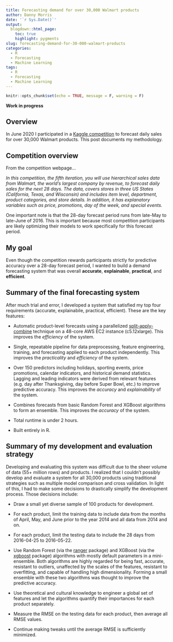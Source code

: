 ```yaml
---
title: Forecasting demand for over 30,000 Walmart products
author: Danny Morris
date: '`r Sys.Date()`'
output: 
  blogdown::html_page:
    toc: true
    highlight: pygments
slug: forecasting-demand-for-30-000-walmart-products
categories:
  - R
  - Forecasting
  - Machine Learning
tags:
  - R
  - Forecasting
  - Machine Learning
---
```


```r
knitr::opts_chunk$set(echo = TRUE, message = F, warning = F)
```

**Work in progress**

## Overview

In June 2020 I participated in a [Kaggle competition](to forecast daily sales) to forecast daily sales for over 30,000 Walmart products. This post documents my methodology.

## Competition overview

From the competition webpage...

*In this competition, the fifth iteration, you will use hierarchical sales data from Walmart, the world’s largest company by revenue, to forecast daily sales for the next 28 days. The data, covers stores in three US States (California, Texas, and Wisconsin) and includes item level, department, product categories, and store details. In addition, it has explanatory variables such as price, promotions, day of the week, and special events.*

One important note is that the 28-day forecast period runs from late-May to late-June of 2016. This is important because most competition participants are likely optimizing their models to work specifically for this forecast period.

## My goal

Even though the competition rewards participants strictly for predictive accuracy over a 28-day forecast period, I wanted to build a demand forecasting system that was overall **accurate**, **explainable**, **practical**, and **efficient**.

## Summary of the final forecasting system

After much trial and error, I developed a system that satisfied my top four requirements (accurate, explainabile, practical, efficient). These are the key features:

- Automatic product-level forecasts using a parallelized [split-apply-combine](https://www.jstatsoft.org/article/view/v040i01/v40i01.pdf) technique on a 48-core AWS EC2 instance (c5.12xlarge). This improves the *efficiency* of the system.

- Single, repeatable pipeline for data preprocessing, feature engineering, training, and forecasting applied to each product independently. This improves the *practicality* and *efficiency* of the system.

- Over 150 predictors including holidays, sporting events, price promotions, calendar indicators, and historical demand statistics. Lagging and leading indicators were derived from relevant features (e.g. day after Thanksgiving, day before Super Bowl, etc.) to improve predictive accuracy. This improves the *accuracy* and *explainability* of the system.

- Combines forecasts from basic Random Forest and XGBoost algorithms to form an ensemble. This improves the *accuracy* of the system.

- Total runtime is under 2 hours.

- Built entirely in R.

## Summary of my development and evaluation strategy

Developing and evaluating this system was difficult due to the sheer volume of data (55+ million rows) and products. I realized that I couldn't possibly develop and evaluate a system for all 30,000 products using traditional strategies such as multiple model comparison and cross validation. In light of this, I had to make some decisions to drastically simplify the development process. Those decisions include:

- Draw a small yet diverse sample of 100 products for development.

- For each product, limit the training data to include data from the months of April, May, and June prior to the year 2014 and all data from 2014 and on.

- For each product, limit the testing data to include the 28 days from 2016-04-25 to 2016-05-22.

- Use Random Forest (via the [ranger](https://arxiv.org/pdf/1508.04409.pdf) package) and XGBoost (via the [xgboost](https://xgboost.readthedocs.io/en/latest/R-package/xgboostPresentation.html) package) algorithms with mostly default parameters in a mini-ensemble. Both algorithms are highly regarded for being fast, accurate, resistant to outliers, unaffected by the scales of the features, resistant to overfitting, and capable of handling high dimensionality. Forming a small ensemble with these two algorithms was thought to improve the predictive accuracy.

- Use theoretical and cultural knowledge to engineer a global set of features and let the algorithms quantify their importances for each product separately.

- Measure the RMSE on the testing data for each product, then average all RMSE values.

- Continue making tweaks until the average RMSE is sufficiently minimized.






